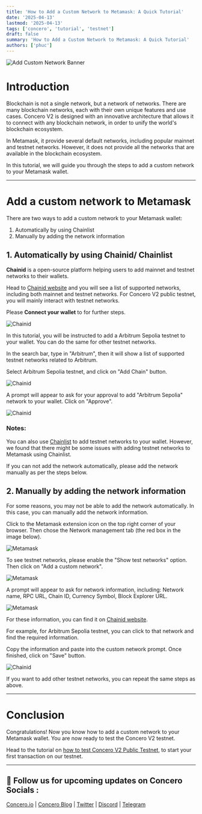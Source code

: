 ```yaml
---
title: 'How to Add a Custom Network to Metamask: A Quick Tutorial'
date: '2025-04-13'
lastmod: '2025-04-13'
tags: ['concero', 'tutorial', 'testnet']
draft: false
summary: 'How to Add a Custom Network to Metamask: A Quick Tutorial'
authors: ['phuc']
---
```


![Add Custom Network Banner](/static/images/concero/article/concero-v2-tutorial/banner-custom-network.png)

# Introduction

Blockchain is not a single network, but a network of networks. There are many blockchain networks, each with their own unique features and use cases. Concero V2 is designed with an innovative architecture that allows it to connect with any blockchain network, in order to unify the world's blockchain ecosystem.

In Metamask, it provide several default networks, including popular mainnet and testnet networks. However, it does not provide all the networks that are available in the blockchain ecosystem. 

In this tutorial, we will guide you through the steps to add a custom network to your Metamask wallet.

---

# Add a custom network to Metamask

There are two ways to add a custom network to your Metamask wallet: 

1. Automatically by using Chainlist
2. Manually by adding the network information

## 1. Automatically by using Chainid/ Chainlist

**Chainid** is a open-source platform helping users to add mainnet and testnet networks to their wallets.

Head to [Chainid website](https://chainid.network/) and you will see a list of supported networks, including both mainnet and testnet networks. For Concero V2 public testnet, you will mainly interact with testnet networks. 

Please **Connect your wallet** to for further steps.

![Chainid](/static/images/concero/article/concero-v2-tutorial/1-chainid-connect.jpg)

In this tutorial, you will be instructed to add a Arbitrum Sepolia testnet to your wallet. You can do the same for other testnet networks.

In the search bar, type in "Arbitrum", then it will show a list of supported testnet networks related to Arbitrum. 

Select Arbitrum Sepolia testnet, and click on "Add Chain" button.

![Chainid](/static/images/concero/article/concero-v2-tutorial/2-add-arbitrum.jpg)

A prompt will appear to ask for your approval to add "Arbitrum Sepolia" network to your wallet. Click on "Approve".

![Chainid](/static/images/concero/article/concero-v2-tutorial/3-approve-chain.jpg)

### Notes:

You can also use [Chainlist](https://chainlist.org/) to add testnet networks to your wallet. However, we found that there might be some issues with adding testnet networks to Metamask using Chainlist. 

If you can not add the network automatically, please add the network manually as per the steps below.

## 2. Manually by adding the network information

For some reasons, you may not be able to add the network automatically. In this case, you can manually add the network information.

Click to the Metamask extension icon on the top right corner of your browser. Then chose the Network management tab (the red box in the image below).

![Metamask](/static/images/concero/article/concero-v2-tutorial/4-change-testnet.jpg)

To see testnet networks, please enable the "Show test networks" option. Then click on "Add a custom network". 

![Metamask](/static/images/concero/article/concero-v2-tutorial/5-show-testnet.jpg)

A prompt will appear to ask for network information, including: Network name, RPC URL, Chain ID, Currency Symbol, Block Explorer URL.

![Metamask](/static/images/concero/article/concero-v2-tutorial/6-custom-network.jpg)

For these information, you can find it on [Chainid website](https://chainid.network/).

For example, for Arbitrum Sepolia testnet, you can click to that network and find the required information. 

Copy the information and paste into the custom network prompt. Once finished, click on "Save" button.

![Chainid](/static/images/concero/article/concero-v2-tutorial/7-network-information.jpg)

If you want to add other testnet networks, you can repeat the same steps as above.

---

# Conclusion

Congratulations! Now you know how to add a custom network to your Metamask wallet. You are now ready to test the Concero V2 testnet.

Head to the tutorial on [how to test Concero V2 Public Testnet](https://www.blog.concero.io/blog/concero/article/concero-v2-public-testnet-tutorial), to start your first transaction on our testnet.

---

## 🤝 Follow us for upcoming updates on Concero Socials :

[Concero.io](https://concero.io) | [Concero Blog](https://blog.concero.io) | [Twitter](https://x.com/concero_io) | [Discord](https://discord.com/invite/lanca) | [Telegram](https://t.me/concero_news)
